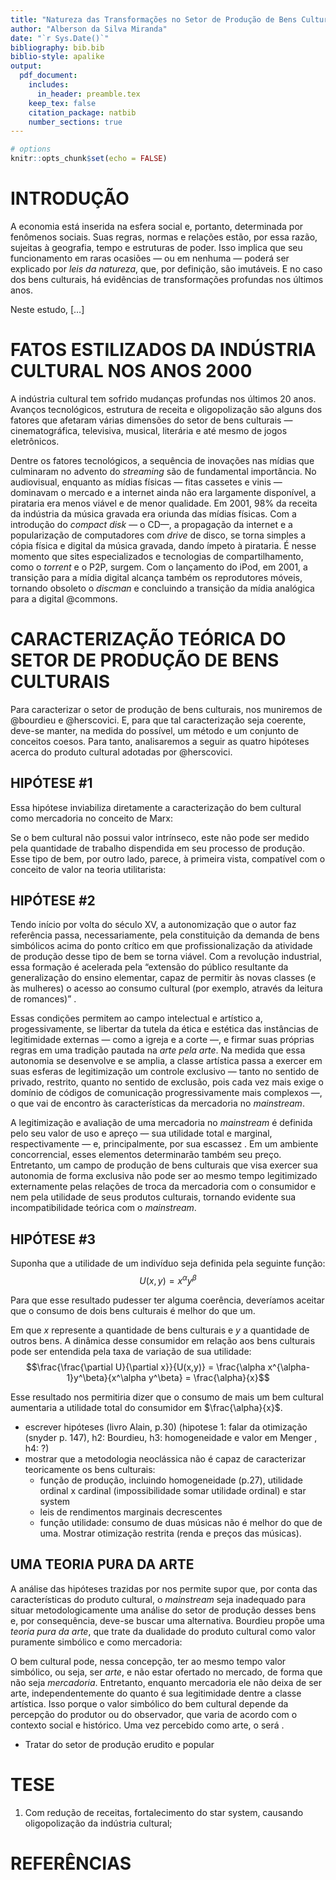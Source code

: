 ```yaml
---
title: "Natureza das Transformações no Setor de Produção de Bens Culturais"
author: "Alberson da Silva Miranda"
date: "`r Sys.Date()`"
bibliography: bib.bib
biblio-style: apalike
output:
  pdf_document:
    includes:
      in_header: preamble.tex
    keep_tex: false
    citation_package: natbib
    number_sections: true
---
```


```r

# options
knitr::opts_chunk$set(echo = FALSE)
```

# INTRODUÇÃO {-}

A economia está inserida na esfera social e, portanto, determinada por fenômenos sociais. Suas regras, normas e relações estão, por essa razão, sujeitas à geografia, tempo e estruturas de poder\footnote{Aqui me refiro às instituições que ora determinaram o \textit{ethos} vigente, como a igreja, aristrocacia ou o capital, por exemplo.}. Isso implica que seu funcionamento em raras ocasiões --- ou em nenhuma --- poderá ser explicado por *leis da natureza*, que, por definição, são imutáveis. E no caso dos bens culturais, há evidências de transformações profundas nos últimos anos.

Neste estudo, [...]

# FATOS ESTILIZADOS DA INDÚSTRIA CULTURAL NOS ANOS 2000

A indústria cultural tem sofrido mudanças profundas nos últimos 20 anos. Avanços tecnológicos, estrutura de receita e oligopolização são alguns dos fatores que afetaram várias dimensões do setor de bens culturais — cinematográfica, televisiva, musical, literária e até mesmo de jogos eletrônicos.

Dentre os fatores tecnológicos, a sequência de inovações nas mídias que culminaram no advento do *streaming* são de fundamental importância. No audiovisual, enquanto as mídias físicas --- fitas cassetes e vinis --- dominavam o mercado e a internet ainda não era largamente disponível, a pirataria era menos viável e de menor qualidade. Em 2001, 98% da receita da indústria da música gravada era oriunda das mídias físicas. Com a introdução do *compact disk* --- o CD---, a propagação da internet e a popularização de computadores com *drive* de disco, se torna simples a cópia física e digital da música gravada, dando ímpeto à pirataria. É nesse momento que sites especializados e tecnologias de compartilhamento, como o *torrent* e o P2P\footnote{Limeware, Kazaa e eMule, por exemplo.}, surgem. Com o lançamento do iPod, em 2001, a transição para a mídia digital alcança também os reprodutores móveis, tornando obsoleto o *discman* e concluindo a transição da mídia analógica para a digital @commons. 

# CARACTERIZAÇÃO TEÓRICA DO SETOR DE PRODUÇÃO DE BENS CULTURAIS

Para caracterizar o setor de produção de bens culturais, nos muniremos de @bourdieu e @herscovici. E, para que tal caracterização seja coerente, deve-se manter, na medida do possível, um método e um conjunto de conceitos coesos. Para tanto, analisaremos a seguir as quatro hipóteses acerca do produto cultural adotadas por @herscovici.

## HIPÓTESE #1

\begin{citacao}
Suponhamos que não seja possível raciocinar em termos de valor intrínseco da obra de arte. Isto significa simplesmente que as apreciações feitas a respeito da obra dependem, simultaneamente, da época e do grupo social considerado, assim como dos modos de validação em vigor. A obra só pode ser compreendida e apreciada se for recolocada no seu contexto histórico e sociológico; a universalidade da obra de arte é, portanto, limitada por estes fatores. \citep[p.~30]{herscovici}
\end{citacao}

Essa hipótese inviabiliza diretamente a caracterização do bem cultural como mercadoria no conceito de Marx:

\begin{citacao}
O que determina a grandeza do valor, portanto, é a quantidade de trabalho socialmente necessária ou o tempo e trabalho socialmente necessário para a produção de um valor-de-uso. Cada mercadoria individual é considerada aqui um exemplar médio de sua espécie. [...] A grandeza do valor de uma mercadoria permaneceria, portanto, invariável, se fosse constante o tempo de trabalho para sua produção. \citep[p.~61]{marx}
\end{citacao}

Se o bem cultural não possui valor intrínseco, este não pode ser medido pela quantidade de trabalho dispendida em seu processo de produção. Esse tipo de bem, por outro lado, parece, à primeira vista, compatível com o conceito de valor na teoria utilitarista:

\begin{citacao}
Ora, se há algum fato indiscutível sobre o valor de troca, é que ele não se refere de nehuma forma a um objeto, mas a uma circunstância de um objeto. Na verdade, o valor implica uma relação; mas se é assim, ele não pode ser \textit{alguma outra coisa}. Um estudante de Economia não poderá jamais ter esperança de alcançar idéias claras e corretas em sua ciência se conceber o valor de algum modo como uma \textit{coisa} ou um \textit{objeto}, ou mesmo como algo que esteja numa coisa ou objeto. As pessoas são assim levadas a falar de uma coisa não existente tal como \textit{valor intrínseco}. \citep[p.~66]{jevons}
\end{citacao}

## HIPÓTESE #2

\begin{citacao}
A atividade do produtor cultural, em relação ao jogo simbólico, deve aparece como "desinteressada": aparentemente, ela não corresponde a um comportamento econômico racional. Esta concepção, que vimos surgir desde o Renascimento, supõe a autonomia do campo cultural que aparece como um espaço social específico. Enfim, isso significa que o conjunto das racionalidades culturais se assemelha às racionalidades extra-econômicas, ou seja, a uma lógica dos fins. \citep[p.~31]{herscovici}
\end{citacao}

Tendo início por volta do século XV, a autonomização que o autor faz referência passa, necessariamente, pela constituição da demanda de bens simbólicos acima do ponto crítico em que profissionalização da atividade de produção desse tipo de bem se torna viável. Com a revolução industrial, essa formação é acelerada pela "extensão do público resultante da generalização do ensino elementar, capaz de permitir às novas classes (e às mulheres) o acesso ao consumo cultural (por exemplo, através da leitura de romances)" \citep[p.~102]{bourdieu}.

Essas condições permitem ao campo intelectual e artístico a, progessivamente, se libertar da tutela da ética e estética das instâncias de legitimidade externas — como a igreja e a corte —, e firmar suas próprias regras em uma tradição pautada na *arte pela arte*. Na medida que essa autonomia se desenvolve e se amplia, a classe artística passa a exercer em suas esferas de legitimização um controle exclusivo — tanto no sentido de privado, restrito, quanto no sentido de exclusão, pois cada vez mais exige o domínio de códigos de comunicação progressivamente mais complexos —, o que vai de encontro às características da mercadoria no *mainstream*.

A legitimização e avaliação de uma mercadoria no *mainstream* é definida pelo seu valor de uso e apreço — sua utilidade total e marginal, respectivamente — e, principalmente, por sua escassez \citep[p.~67-68]{jevons}. Em um ambiente concorrencial, esses elementos determinarão também seu preço. Entretanto, um campo de produção de bens culturais que visa exercer sua autonomia de forma exclusiva não pode ser ao mesmo tempo legitimizado externamente pelas relações de troca da mercadoria com o consumidor e nem pela utilidade de seus produtos culturais, tornando evidente sua incompatibilidade teórica com o *mainstream*.


## HIPÓTESE #3

\begin{citacao}
Cada produto cultural aparece e é percebido como único. Mesmo quando produzido industrialmente, ele mantém as características de um produto único. Apesar do mecanismo de formação dos preços de mercado, seu valor de uso é único e aleatório. A personalização extrema dos modos de valorização desses produtos, ligada ao desenvolvimento e à exacerbação do "star-system", permite a organização e a manutenção desta escassex. \citep[p.~31]{herscovici}
\end{citacao}

Suponha que a utilidade de um indivíduo seja definida pela seguinte função:
$$U(x,y)=x^\alpha y^\beta$$

Para que esse resultado pudesser ter alguma coerência, deveríamos aceitar que o consumo de dois bens culturais é melhor do que um. 


Em que $x$ represente a quantidade de bens culturais e $y$ a quantidade de outros bens. A dinâmica desse consumidor em relação aos bens culturais pode ser entendida pela taxa de variação de sua utilidade:
$$\frac{\frac{\partial U}{\partial x}}{U(x,y)} = \frac{\alpha x^{\alpha-1}y^\beta}{x^\alpha y^\beta} = \frac{\alpha}{x}$$

Esse resultado nos permitiria dizer que o consumo de mais um bem cultural aumentaria a utilidade total do consumidor em $\frac{\alpha}{x}$. 

-   escrever hipóteses (livro Alain, p.30) (hipotese 1: falar da otimização (snyder p. 147), h2: Bourdieu, h3: homogeneidade e valor em Menger , h4: ?)
-   mostrar que a metodologia neoclássica não é capaz de caracterizar teoricamente os bens culturais:
    -   função de produção, incluindo homogeneidade (p.27), utilidade ordinal x cardinal (impossibilidade somar utilidade ordinal) e star system
    -   leis de rendimentos marginais decrescentes
    -   função utilidade: consumo de duas músicas não é melhor do que de uma. Mostrar otimização restrita (renda e preços das músicas).

## UMA TEORIA PURA DA ARTE

A análise das hipóteses trazidas por \citet{herscovici} nos permite supor que, por conta das características do produto cultural, o *mainstream* seja inadequado para situar metodologicamente uma análise do setor de produção desses bens e, por consequência, deve-se buscar uma alternativa. Bourdieu propõe uma *teoria pura da arte*, que trate da dualidade do produto cultural como valor puramente simbólico e como mercadoria:

\begin{citacao}
[...] tudo leva a crer que a constituição da obra de arte como mercadoria e a aparição, devido aos progressos da divisão do trabalho, de uma categoria particular de produtores de bens simbólicos especificamente destinados ao mercado, propiciaram condições favoráveis a uma teoria pura da arte --- da arte como tal ---, instaurando uma dissociação entre a arte como simples mercadoria e a arte como pura significação, cisão produzida por uma intenção meramente simbólica e destinada à apropriação simbólica, isto é, a fruição desinteressada e irredutível à mera posse material. \citep[p.~103]{bourdieu}
\end{citacao}

O bem cultural pode, nessa concepção, ter ao mesmo tempo valor simbólico, ou seja, ser *arte*, e não estar ofertado no mercado, de forma que não seja *mercadoria*. Entretanto, enquanto mercadoria ele não deixa de ser arte, independentemente do quanto é sua legitimidade dentre a classe artística. Isso porque o valor simbólico do bem cultural depende da percepção do produtor ou do observador, que varia de acordo com o contexto social e histórico. Uma vez percebido como arte, o será \citep[p.~272]{bourdieu}.

- Tratar do setor de produção erudito e popular

# TESE

1. Com redução de receitas, fortalecimento do star system, causando oligopolização da indústria cultural;


# REFERÊNCIAS